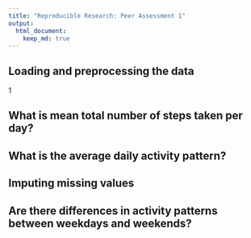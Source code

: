 ```yaml
---
title: "Reproducible Research: Peer Assessment 1"
output: 
  html_document:
    keep_md: true
---
```



## Loading and preprocessing the data

1

## What is mean total number of steps taken per day?



## What is the average daily activity pattern?



## Imputing missing values



## Are there differences in activity patterns between weekdays and weekends?
